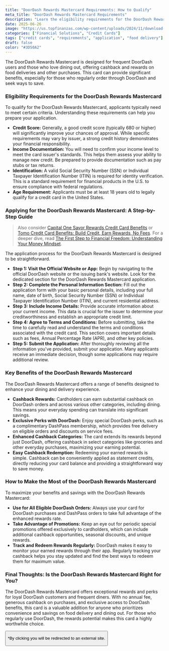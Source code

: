 ```yaml
---
title: "DoorDash Rewards Mastercard Requirements: How to Qualify"
meta_title: "DoorDash Rewards Mastercard Requirements"
description: "Learn the eligibility requirements for the DoorDash Rewards Mastercard, including credit score, income, and identification. Apply to unlock exclusive rewards."
date: 2025-06-26
image: "https://us.topfinanzas.com/wp-content/uploads/2024/11/download-3.webp"
categories: ["Financial Solutions", "Credit Cards"]
tags: ["credit cards", "requirements", "application", "food delivery"]
draft: false
color: "#3D50A2"
---
```


The DoorDash Rewards Mastercard is designed for frequent DoorDash users and those who love dining out, offering cashback and rewards on food deliveries and other purchases. This card can provide significant benefits, especially for those who regularly order through DoorDash and seek ways to save.

### Eligibility Requirements for the DoorDash Rewards Mastercard

To qualify for the DoorDash Rewards Mastercard, applicants typically need to meet certain criteria. Understanding these requirements can help you prepare your application.

- **Credit Score:** Generally, a good credit score (typically 680 or higher) will significantly improve your chances of approval. While specific requirements may vary by issuer, a strong credit history demonstrates your financial responsibility.
- **Income Documentation:** You will need to confirm your income level to meet the card issuer's standards. This helps them assess your ability to manage new credit. Be prepared to provide documentation such as pay stubs or tax returns.
- **Identification:** A valid Social Security Number (SSN) or Individual Taxpayer Identification Number (ITIN) is required for identity verification. This is a standard requirement for financial products in the U.S. to ensure compliance with federal regulations.
- **Age Requirement:** Applicants must be at least 18 years old to legally qualify for a credit card in the United States.

### Applying for the DoorDash Rewards Mastercard: A Step-by-Step Guide

> Also consider [Capital One Savor Rewards Credit Card Benefits](/financial-solutions/capital-one-savor-rewards-credit-card-benefits) or [Tomo Credit Card Benefits: Build Credit, Earn Rewards, No Fees](/financial-solutions/tomo-credit-card-benefits). For a deeper dive, read [The First Step to Financial Freedom: Understanding Your Money Mindset](/personal-finance/the-first-step-to-financial-freedom-understanding-your-money-mindset).

The application process for the DoorDash Rewards Mastercard is designed to be straightforward.

- **Step 1: Visit the Official Website or App:** Begin by navigating to the official DoorDash website or the issuing bank's website. Look for the dedicated section for the DoorDash Rewards Mastercard application.
- **Step 2: Complete the Personal Information Section:** Fill out the application form with your basic personal details, including your full name, date of birth, Social Security Number (SSN) or Individual Taxpayer Identification Number (ITIN), and current residential address.
- **Step 3: Include Income Details:** Provide accurate information about your current income. This data is crucial for the issuer to determine your creditworthiness and establish an appropriate credit limit.
- **Step 4: Agree to Terms and Conditions:** Before submitting, take the time to carefully read and understand the terms and conditions associated with the credit card. This section covers important details such as fees, Annual Percentage Rate (APR), and other key policies.
- **Step 5: Submit the Application:** After thoroughly reviewing all the information you've provided, submit your application. Many applicants receive an immediate decision, though some applications may require additional review.

### Key Benefits of the DoorDash Rewards Mastercard

The DoorDash Rewards Mastercard offers a range of benefits designed to enhance your dining and delivery experience.

- **Cashback Rewards:** Cardholders can earn substantial cashback on DoorDash orders and across various other categories, including dining. This means your everyday spending can translate into significant savings.
- **Exclusive Perks with DoorDash:** Enjoy special DoorDash perks, such as a complimentary DashPass membership, which provides free delivery on eligible orders and discounts on service fees.
- **Enhanced Cashback Categories:** The card extends its rewards beyond just DoorDash, offering cashback in select categories like groceries and other everyday purchases, maximizing your earning potential.
- **Easy Cashback Redemption:** Redeeming your earned rewards is simple. Cashback can be conveniently applied as statement credits, directly reducing your card balance and providing a straightforward way to save money.

### How to Make the Most of the DoorDash Rewards Mastercard

To maximize your benefits and savings with the DoorDash Rewards Mastercard:

- **Use for All Eligible DoorDash Orders:** Always use your card for DoorDash purchases and DashPass orders to take full advantage of the enhanced rewards rate.
- **Take Advantage of Promotions:** Keep an eye out for periodic special promotions offered exclusively to cardholders, which can include additional cashback opportunities, seasonal discounts, and unique rewards.
- **Track and Redeem Rewards Regularly:** DoorDash makes it easy to monitor your earned rewards through their app. Regularly tracking your cashback helps you stay updated and find the best ways to redeem them for maximum value.

<AdZone id="us_budgetbeepro_4" />

### Final Thoughts: Is the DoorDash Rewards Mastercard Right for You?

The DoorDash Rewards Mastercard offers exceptional rewards and perks for loyal DoorDash customers and frequent diners. With no annual fee, generous cashback on purchases, and exclusive access to DoorDash benefits, this card is a valuable addition for anyone who prioritizes convenience and savings on food delivery and dining out. For those who regularly use DoorDash, the rewards potential makes this card a highly worthwhile choice.

<Button
  label="Apply on Official Site"
  link="https://creditcards.chase.com/cash-back-credit-cards/doordash"
/>

<p class="text-sm mt-2">
  *By clicking you will be redirected to an external site.
</p>
